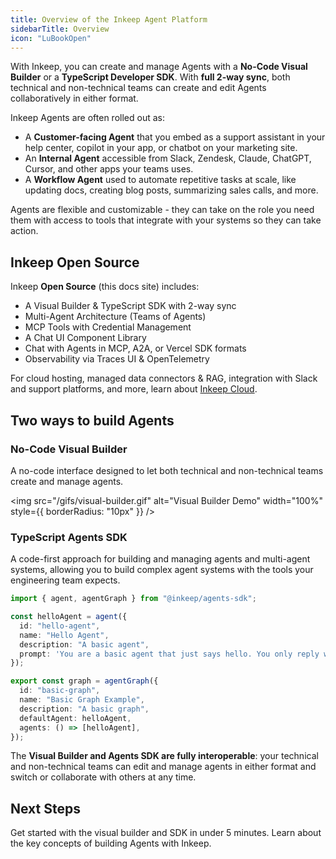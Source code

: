 ```yaml
---
title: Overview of the Inkeep Agent Platform
sidebarTitle: Overview
icon: "LuBookOpen"
---
```


With Inkeep, you can create and manage Agents with a **No-Code Visual Builder** or a **TypeScript Developer SDK**. With **full 2-way sync**, both technical and non-technical teams can create and edit Agents collaboratively in either format.

Inkeep Agents are often rolled out as:
- A **Customer-facing Agent** that you embed as a support assistant in your help center, copilot in your app, or chatbot on your marketing site.
- An **Internal Agent** accessible from Slack, Zendesk, Claude, ChatGPT, Cursor, and other apps your teams uses.
- A **Workflow Agent** used to automate repetitive tasks at scale, like updating docs, creating blog posts, summarizing sales calls, and more.

Agents are flexible and customizable - they can take on the role you need them with access to tools that integrate with your systems so they can take action.

## Inkeep Open Source

Inkeep **Open Source** (this docs site) includes:
- A Visual Builder & TypeScript SDK with 2-way sync
- Multi-Agent Architecture (Teams of Agents)
- MCP Tools with Credential Management
- A Chat UI Component Library
- Chat with Agents in MCP, A2A, or Vercel SDK formats
- Observability via Traces UI & OpenTelemetry

For cloud hosting, managed data connectors & RAG, integration with Slack and support platforms, and more, learn about [Inkeep Cloud](https://inkeep.com/get-started).

## Two ways to build Agents

### No-Code Visual Builder

A no-code interface designed to let both technical and non-technical teams create and manage agents.

<img
  src="/gifs/visual-builder.gif"
  alt="Visual Builder Demo"
  width="100%"
  style={{ borderRadius: "10px" }}
/>

### TypeScript Agents SDK

A code-first approach for building and managing agents and multi-agent systems, allowing you to build complex agent systems with the tools your engineering team expects.

   ```typescript
   import { agent, agentGraph } from "@inkeep/agents-sdk";

   const helloAgent = agent({
     id: "hello-agent",
     name: "Hello Agent",
     description: "A basic agent",
     prompt: 'You are a basic agent that just says hello. You only reply with the word "hello", but you may do it in different variations like h3110, h3110w0rld, h3110w0rld! etc...',
   });

   export const graph = agentGraph({
     id: "basic-graph",
     name: "Basic Graph Example",
     description: "A basic graph",
     defaultAgent: helloAgent,
     agents: () => [helloAgent],
   });
   ```

The **Visual Builder and Agents SDK are fully interoperable**: your technical and non-technical teams can edit and manage agents in either format and switch or collaborate with others at any time.

## Next Steps

<Cards>
  <Card title="Follow the Quick Start" icon="LuZap" href="/quick-start">
    Get started with the visual builder and SDK in under 5 minutes.
  </Card>
  <Card title="Conceptual Overview" icon="LuLightbulb" href="/concepts">
    Learn about the key concepts of building Agents with Inkeep.
  </Card>
</Cards>

